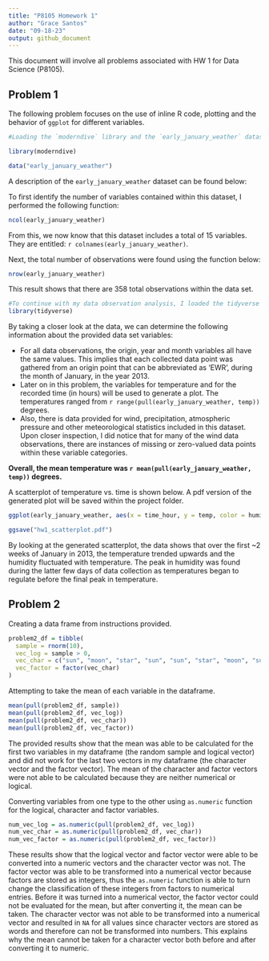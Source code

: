 ```yaml
---
title: "P8105 Homework 1"
author: "Grace Santos"
date: "09-18-23"
output: github_document
---
```


This document will involve all problems associated with HW 1 for Data Science (P8105).

## Problem 1 

The following problem focuses on the use of inline R code, plotting and the behavior of `ggplot` for different variables. 

```r
#Loading the `moderndive` library and the `early_january_weather` datasets

library(moderndive)

data("early_january_weather")
```

A description of the `early_january_weather` dataset can be found below: 

To first identify the number of variables contained within this dataset, I performed the following function:

```r
ncol(early_january_weather)
```

From this, we now know that this dataset includes a total of 15 variables. They are entitled: `r colnames(early_january_weather)`. 

Next, the total number of observations were found using the function below:

```r
nrow(early_january_weather)
```

This result shows that there are 358 total observations within the data set.

```r
#To continue with my data observation analysis, I loaded the tidyverse library in order to pull information about different variables and eventually plot the given data as well. 
library(tidyverse)
```

By taking a closer look at the data, we can determine the following information about the provided data set variables: 

* For all data observations, the origin, year and month variables all have the same values. This implies that each collected data point was gathered from an origin point that can be abbreviated as 'EWR', during the month of January, in the year 2013. 
* Later on in this problem, the variables for temperature and for the recorded time (in hours) will be used to generate a plot. The temperatures ranged from `r range(pull(early_january_weather, temp))` degrees.
* Also, there is data provided for wind, precipitation, atmospheric pressure and other meteorological statistics included in this dataset. Upon closer inspection, I did notice that for many of the wind data observations, there are instances of missing or zero-valued data points within these variable categories.

**Overall, the mean temperature  was `r mean(pull(early_january_weather, temp))` degrees.**

A scatterplot of temperature vs. time is shown below. A pdf version of the generated plot will be saved within the project folder. 

```r
ggplot(early_january_weather, aes(x = time_hour, y = temp, color = humid)) + geom_point()+ ggtitle("Temperature vs. Time in Hours")

ggsave("hw1_scatterplot.pdf")
```

By looking at the generated scatterplot, the data shows that over the first ~2 weeks of January in 2013, the temperature trended upwards and the humidity fluctuated with temperature. The peak in humidity was found during the latter few days of data collection as temperatures began to regulate before the final peak in temperature. 

## Problem 2 

Creating a data frame from instructions provided. 
```r
problem2_df = tibble(
  sample = rnorm(10),
  vec_log = sample > 0,
  vec_char = c("sun", "moon", "star", "sun", "sun", "star", "moon", "sun", "star", "moon"),
  vec_factor = factor(vec_char) 
)
```

Attempting to take the mean of each variable in the dataframe. 
```r
mean(pull(problem2_df, sample))
mean(pull(problem2_df, vec_log))
mean(pull(problem2_df, vec_char))
mean(pull(problem2_df, vec_factor))
```
The provided results show that the mean was able to be calculated for the first two variables in my dataframe (the random sample and logical vector) and did not work for the last two vectors in my dataframe (the character vector and the factor vector). The mean of the character and factor vectors were not able to be calculated because they are neither numerical or logical. 


Converting variables from one type to the other using `as.numeric` function for the logical, character and factor variables. 
```r
num_vec_log = as.numeric(pull(problem2_df, vec_log))
num_vec_char = as.numeric(pull(problem2_df, vec_char))
num_vec_factor = as.numeric(pull(problem2_df, vec_factor))
```
These results show that the logical vector and factor vector were able to be converted into a numeric vectors and the character vector was not. The factor vector was able to be transformed into a numerical vector because factors are stored as integers, thus the `as.numeric` function is able to turn change the classification of these integers from factors to numerical entries. Before it was turned into a numerical vector, the factor vector could not be evaluated for the mean, but after converting it, the mean can be taken. The character vector was not able to be transformed into a numerical vector and resulted in `NA` for all values since character vectors are stored as words and therefore can not be transformed into numbers. This explains why the mean cannot be taken for a character vector both before and after converting it to numeric. 
